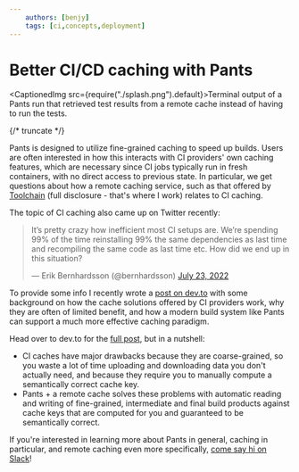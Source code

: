 ```yaml
---
    authors: [benjy]
    tags: [ci,concepts,deployment]
---
```


# Better CI/CD caching with Pants

<CaptionedImg src={require("./splash.png").default}>Terminal output of a Pants run that retrieved test results from a remote cache instead of having to run the tests.</CaptionedImg>

{/* truncate */}

Pants is designed to utilize fine-grained caching to speed up builds. Users are often interested in how this interacts with CI providers' own caching features, which are necessary since CI jobs typically run in fresh containers, with no direct access to previous state. In particular, we get questions about how a remote caching service, such as that offered by [Toolchain](https://toolchain.com/) (full disclosure - that's where I work) relates to CI caching.

The topic of CI caching also came up on Twitter recently:

> It’s pretty crazy how inefficient most CI setups are. We’re spending 99% of the time reinstalling 99% the same dependencies as last time and recompiling the same code as last time etc. How did we end up in this situation?
>
> — Erik Bernhardsson (@bernhardsson) [July 23, 2022](https://twitter.com/bernhardsson/status/1550659837981343744?ref_src=twsrc%5Etfw)

To provide some info I recently wrote a [post on dev.to](https://dev.to/benjyw/better-cicd-caching-with-new-gen-build-systems-3aem) with some background on how the cache solutions offered by CI providers work, why they are often of limited benefit, and how a modern build system like Pants can support a much more effective caching paradigm.

Head over to dev.to for the [full post](https://dev.to/benjyw/better-cicd-caching-with-new-gen-build-systems-3aem), but in a nutshell:

- CI caches have major drawbacks because they are coarse-grained, so you waste a lot of time uploading and downloading data you don't actually need, and because they require you to manually compute a semantically correct cache key.
- Pants + a remote cache solves these problems with automatic reading and writing of fine-grained, intermediate and final build products against cache keys that are computed for you and guaranteed to be semantically correct.

If you're interested in learning more about Pants in general, caching in particular, and remote caching even more specifically, [come say hi on Slack](https://www.pantsbuild.org/docs/getting-help)!